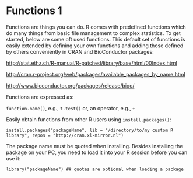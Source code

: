 # Functions 1

Functions are things you can do. R comes with predefined functions which do many things from basic file management to complex statistics. To get started, below are some oft used functions. This default set of functions is easily extended by defining your own functions and adding those defined by others conveniently in CRAN and BioConductor packages:

<http://stat.ethz.ch/R-manual/R-patched/library/base/html/00Index.html>

<http://cran.r-project.org/web/packages/available_packages_by_name.html>

<http://www.bioconductor.org/packages/release/bioc/>

Functions are expressed as:

`function.name()`, e.g., `t.test()` or, an operator, e.g., `+`

Easily obtain functions from other R users using `install.packages()`:

`install.packages("packageName", lib = "/directory/to/my custom R library", repos = "http://cran.xl-mirror.nl")`

The package name must be quoted when installing. Besides installing the package on your PC, you need to load it into your R session before you can use it:

`library("packageName") ## quotes are optional when loading a package`
